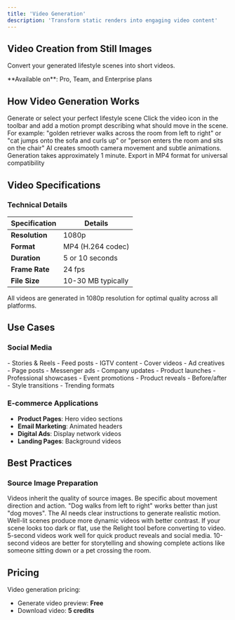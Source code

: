 ```yaml
---
title: 'Video Generation'
description: 'Transform static renders into engaging video content'
---
```


## Video Creation from Still Images

Convert your generated lifestyle scenes into short videos.

<Info>
  **Available on**: Pro, Team, and Enterprise plans
</Info>

## How Video Generation Works

<Steps>
  <Step title="Create Still Image">
    Generate or select your perfect lifestyle scene
  </Step>
  <Step title="Select Video Option">
    Click the video icon in the toolbar and add a motion prompt describing what should move in the scene. For example: "golden retriever walks across the room from left to right" or "cat jumps onto the sofa and curls up" or "person enters the room and sits on the chair"
  </Step>
  <Step title="Process">
    AI creates smooth camera movement and subtle animations. Generation takes approximately 1 minute.
  </Step>
  <Step title="Download">
    Export in MP4 format for universal compatibility
  </Step>
</Steps>

## Video Specifications

### Technical Details

| Specification | Details |
|--------------|---------|
| **Resolution** | 1080p |
| **Format** | MP4 (H.264 codec) |
| **Duration** | 5 or 10 seconds |
| **Frame Rate** | 24 fps |
| **File Size** | 10-30 MB typically |

<Note>
  All videos are generated in 1080p resolution for optimal quality across all platforms.
</Note>

## Use Cases

### Social Media

<CardGroup cols={2}>
  <Card title="Instagram" icon="instagram">
    - Stories & Reels
    - Feed posts
    - IGTV content
  </Card>
  <Card title="Facebook" icon="facebook">
    - Cover videos
    - Ad creatives
    - Page posts
    - Messenger ads
  </Card>
  <Card title="LinkedIn" icon="linkedin">
    - Company updates
    - Product launches
    - Professional showcases
    - Event promotions
  </Card>
  <Card title="TikTok" icon="tiktok">
    - Product reveals
    - Before/after
    - Style transitions
    - Trending formats
  </Card>
</CardGroup>

### E-commerce Applications

- **Product Pages**: Hero video sections
- **Email Marketing**: Animated headers
- **Digital Ads**: Display network videos
- **Landing Pages**: Background videos

## Best Practices

### Source Image Preparation

<AccordionGroup>
  <Accordion title="Start with high-quality images">
    Videos inherit the quality of source images.
  </Accordion>
  <Accordion title="Plan your motion prompts carefully">
    Be specific about movement direction and action. "Dog walks from left to right" works better than just "dog moves". The AI needs clear instructions to generate realistic motion.
  </Accordion>
  <Accordion title="Optimize lighting before video generation">
    Well-lit scenes produce more dynamic videos with better contrast. If your scene looks too dark or flat, use the Relight tool before converting to video.
  </Accordion>
  <Accordion title="Choose the right duration">
    5-second videos work well for quick product reveals and social media. 10-second videos are better for storytelling and showing complete actions like someone sitting down or a pet crossing the room.
  </Accordion>
</AccordionGroup>

## Pricing

Video generation pricing:
- Generate video preview: **Free**
- Download video: **5 credits**

